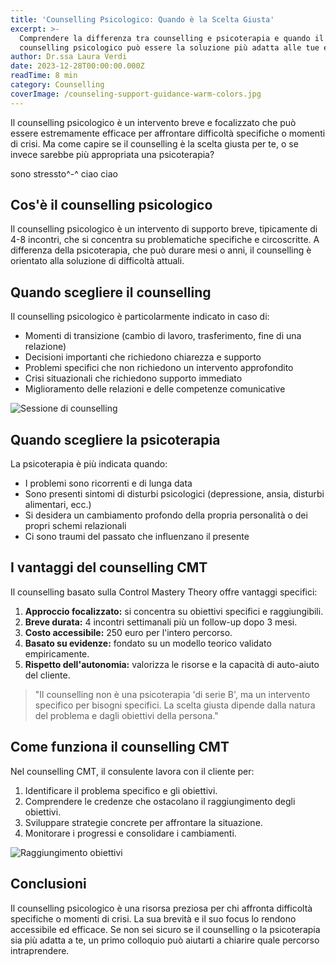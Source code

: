 ```yaml
---
title: 'Counselling Psicologico: Quando è la Scelta Giusta'
excerpt: >-
  Comprendere la differenza tra counselling e psicoterapia e quando il
  counselling psicologico può essere la soluzione più adatta alle tue esigenze.
author: Dr.ssa Laura Verdi
date: 2023-12-28T00:00:00.000Z
readTime: 8 min
category: Counselling
coverImage: /counseling-support-guidance-warm-colors.jpg
---
```


Il counselling psicologico è un intervento breve e focalizzato che può essere estremamente efficace per affrontare difficoltà specifiche o momenti di crisi. Ma come capire se il counselling è la scelta giusta per te, o se invece sarebbe più appropriata una psicoterapia?

sono stressto^-^ ciao ciao

## Cos'è il counselling psicologico

Il counselling psicologico è un intervento di supporto breve, tipicamente di 4-8 incontri, che si concentra su problematiche specifiche e circoscritte. A differenza della psicoterapia, che può durare mesi o anni, il counselling è orientato alla soluzione di difficoltà attuali.

## Quando scegliere il counselling

Il counselling psicologico è particolarmente indicato in caso di:

* Momenti di transizione (cambio di lavoro, trasferimento, fine di una relazione)
* Decisioni importanti che richiedono chiarezza e supporto
* Problemi specifici che non richiedono un intervento approfondito
* Crisi situazionali che richiedono supporto immediato
* Miglioramento delle relazioni e delle competenze comunicative

![Sessione di counselling](/counseling-session-supportive-environment.jpg)

## Quando scegliere la psicoterapia

La psicoterapia è più indicata quando:

* I problemi sono ricorrenti e di lunga data
* Sono presenti sintomi di disturbi psicologici (depressione, ansia, disturbi alimentari, ecc.)
* Si desidera un cambiamento profondo della propria personalità o dei propri schemi relazionali
* Ci sono traumi del passato che influenzano il presente

## I vantaggi del counselling CMT

Il counselling basato sulla Control Mastery Theory offre vantaggi specifici:

1. **Approccio focalizzato:** si concentra su obiettivi specifici e raggiungibili.
2. **Breve durata:** 4 incontri settimanali più un follow-up dopo 3 mesi.
3. **Costo accessibile:** 250 euro per l'intero percorso.
4. **Basato su evidenze:** fondato su un modello teorico validato empiricamente.
5. **Rispetto dell'autonomia:** valorizza le risorse e la capacità di auto-aiuto del cliente.

> "Il counselling non è una psicoterapia 'di serie B', ma un intervento specifico per bisogni specifici. La scelta giusta dipende dalla natura del problema e dagli obiettivi della persona."

## Come funziona il counselling CMT

Nel counselling CMT, il consulente lavora con il cliente per:

1. Identificare il problema specifico e gli obiettivi.
2. Comprendere le credenze che ostacolano il raggiungimento degli obiettivi.
3. Sviluppare strategie concrete per affrontare la situazione.
4. Monitorare i progressi e consolidare i cambiamenti.

![Raggiungimento obiettivi](/goal-achievement-success-growth.jpg)

## Conclusioni

Il counselling psicologico è una risorsa preziosa per chi affronta difficoltà specifiche o momenti di crisi. La sua brevità e il suo focus lo rendono accessibile ed efficace. Se non sei sicuro se il counselling o la psicoterapia sia più adatta a te, un primo colloquio può aiutarti a chiarire quale percorso intraprendere.
